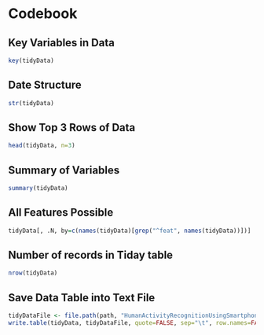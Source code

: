 Codebook
========

Key Variables in Data
---------------------
```r
key(tidyData)
```


Date Structure
---------------
```r
str(tidyData)
```
Show Top 3 Rows of Data
-----------------------


```r
head(tidyData, n=3)
```
Summary of Variables
--------------------
```r
summary(tidyData)
```


All Features Possible
---------------------
```r
tidyData[, .N, by=c(names(tidyData)[grep("^feat", names(tidyData))])]
```
Number of records in Tiday table
--------------------------------
```r
nrow(tidyData)
```
Save Data Table into Text File
------------------------------
```r
tidyDataFile <- file.path(path, "HumanActivityRecognitionUsingSmartphones_TD.txt")
write.table(tidyData, tidyDataFile, quote=FALSE, sep="\t", row.names=FALSE)
```